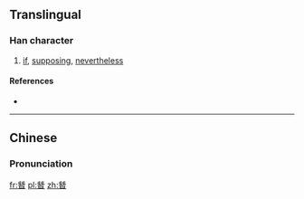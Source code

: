 ==Translingual==

===Han character===
{{Han char|rn=73|rad=曰|as=08|sn=12|four=1160<sub>1</sub>|canj=一山日 (MUA)|ids=⿱⿰[[旡]]旡[[曰]]}}

# [[if]], [[supposing]], [[nevertheless]]

====References====
* {{Han ref|kx=0503.070|dkj=14302|dj=0878.010|hdz=21518.020|uh=6701|ud=26369|bh=D9A9|bd=55721}}

----

==Chinese==
{{zh-hanzi-box|[[朁]]}}

===Pronunciation===
{{zh-pron
|m=cǎn
|c=caam2
|mc=y
|oc=y
|ma=
|cat=conj,v,adv
}}

[[fr:朁]]
[[pl:朁]]
[[zh:朁]]